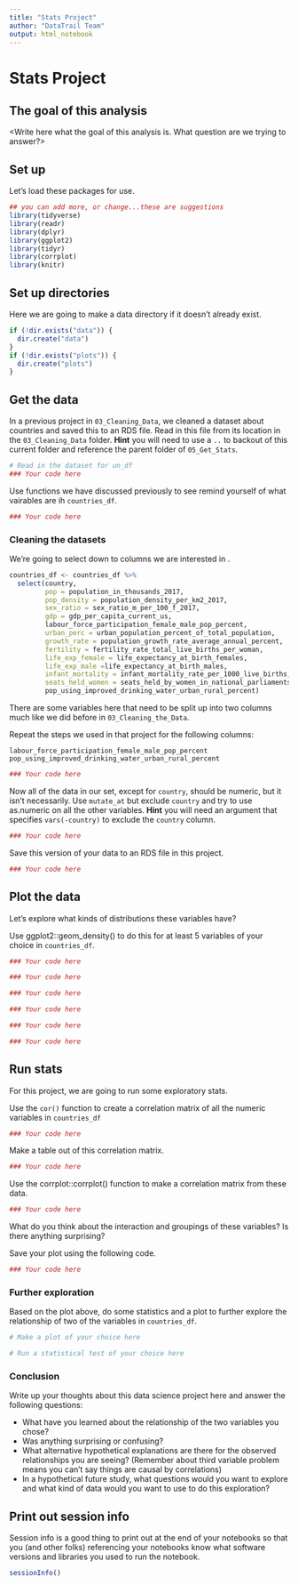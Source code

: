 ```yaml
---
title: "Stats Project"
author: "DataTrail Team"
output: html_notebook
---
```


# Stats Project

## The goal of this analysis

<Write here what the goal of this analysis is. What question are we trying to answer?>

## Set up

Let's load these packages for use.

```r
## you can add more, or change...these are suggestions
library(tidyverse)
library(readr)
library(dplyr)
library(ggplot2)
library(tidyr)
library(corrplot)
library(knitr)
```

## Set up directories

Here we are going to make a data directory if it doesn't already exist.

```r
if (!dir.exists("data")) {
  dir.create("data")
}
if (!dir.exists("plots")) {
  dir.create("plots")
}
```


## Get the data

In a previous project in `03_Cleaning_Data`, we cleaned a dataset about countries and saved this to an RDS file.
Read in this file from its location in the `03_Cleaning_Data` folder. **Hint** you will need to use a `..` to backout of this current folder and reference the parent folder of `05_Get_Stats`.

```r
# Read in the dataset for un_df
### Your code here
```

Use functions we have discussed previously to see remind yourself of what vairables are ih `countries_df`.

```r
### Your code here
```

### Cleaning the datasets

We're going to select down to columns we are interested in .

```r
countries_df <- countries_df %>%
  select(country,
         pop = population_in_thousands_2017,
         pop_density = population_density_per_km2_2017,
         sex_ratio = sex_ratio_m_per_100_f_2017,
         gdp = gdp_per_capita_current_us,
         labour_force_participation_female_male_pop_percent,
         urban_perc = urban_population_percent_of_total_population,
         growth_rate = population_growth_rate_average_annual_percent,
         fertility = fertility_rate_total_live_births_per_woman,
         life_exp_female = life_expectancy_at_birth_females,
         life_exp_male =life_expectancy_at_birth_males,
         infant_mortality = infant_mortality_rate_per_1000_live_births,
         seats_held_women = seats_held_by_women_in_national_parliaments_percent,
         pop_using_improved_drinking_water_urban_rural_percent)
```


There are some variables here that need to be split up into two columns much like we did before in `03_Cleaning_the_Data`.

Repeat the steps we used in that project for the following columns:

`labour_force_participation_female_male_pop_percent`
`pop_using_improved_drinking_water_urban_rural_percent`     


```r
### Your code here
```

Now all of the data in our set, except for `country`, should be numeric, but it isn't necessarily. Use `mutate_at` but exclude `country` and try to use as.numeric on all the other variables. **Hint** you will need an argument that specifies `vars(-country)` to exclude the `country` column.

```r
### Your code here
```

Save this version of your data to an RDS file in this project.

```r
### Your code here
```

## Plot the data

Let's explore what kinds of distributions these variables have?

Use ggplot2::geom_density() to do this for at least 5 variables of your choice in `countries_df`.

```r
### Your code here
```

```r
### Your code here
```

```r
### Your code here
```

```r
### Your code here
```

```r
### Your code here
```

```r
### Your code here
```

## Run stats  

For this project, we are going to run some exploratory stats.

Use the `cor()` function to create a correlation matrix of all the numeric variables in `countries_df`

```r
### Your code here
```

Make a table out of this correlation matrix.

```r
### Your code here
```

Use the corrplot::corrplot() function to make a correlation matrix from these data.

```r
### Your code here
```
What do you think about the interaction and groupings of these variables? Is there anything surprising?

Save your plot using the following code.

```r
### Your code here
```

### Further exploration

Based on the plot above, do some statistics and a plot to further explore the relationship of two of the variables in `countries_df`.

```r
# Make a plot of your choice here
```

```r
# Run a statistical test of your choice here
```

### Conclusion

Write up your thoughts about this data science project here and answer the following questions:

- What have you learned about the relationship of the two variables you chose?
- Was anything surprising or confusing?
- What alternative hypothetical explanations are there for the observed relationships you are seeing? (Remember about third variable problem means you can't say things are causal by correlations)
- In a hypothetical future study, what questions would you want to explore and what kind of data would you want to use to do this exploration?

## Print out session info

Session info is a good thing to print out at the end of your notebooks so that you (and other folks) referencing your notebooks know what software versions and libraries you used to run the notebook.

```r
sessionInfo()
```
